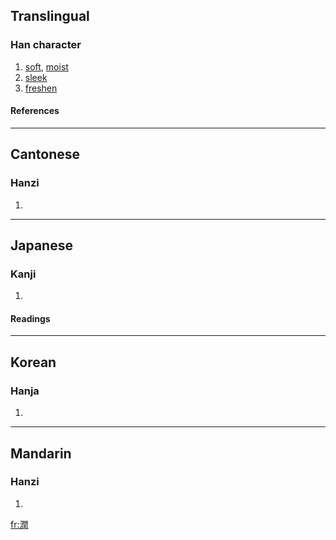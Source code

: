 {{see|润}}

==Translingual==
===Han character===
{{Han char|rn=85|rad=水|as=12|sn=15|four=3712<sub>0</sub>|canj=水日弓土 (EANG)}}
# [[soft]], [[moist]]
# [[sleek]]
# [[freshen]]
====References====
{{Han ref|kx=0649.240|dkj=18255|dj=1060.050|hdz=31748.020|uh=6F64|ud=28516|bh=BCED|bd=48365}}

----
==Cantonese==
===Hanzi===
{{yue-hanzi|jyut=|y=yeun6}}
# {{defn|Cantonese}}

----
==Japanese==
===Kanji===
{{ja-kanji|grade=c|rs=水12}}
# {{defn|Japanese}} 
====Readings====
{{ja-readings|on=[[じゅん]] (jun)|kun=[[うるおう]] (uruou), [[うるむ]] (urumu), [[めぐみ]] (megumi)}}

----
==Korean==
===Hanja===
{{ko-hanja|hangeul=륜>윤|eumhun=|rv=ryun>yun|mr=ryun>yun|y=lyun>yun}}
# {{defn|Korean}}

----
==Mandarin==
===Hanzi===
{{cmn-hanzi|sim=润|pin=[[rùn]] (run4)|wg=jun<sup>4</sup>}}
# {{defn|Mandarin}}

[[fr:潤]]
